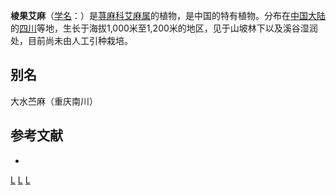 {{Speciesbox 
| genus = Laportea
| species = elevata
| authority = [[陈家瑞|C. J. Chen]]
}}
'''棱果艾麻'''（[[学名|学名]]：{{lang|la|''Laportea elevata''}}）是[[荨麻科|荨麻科]][[艾麻属|艾麻属]]的植物，是中国的特有植物。分布在[[中国大陆|中国大陆]]的[[四川|四川]]等地，生长于海拔1,000米至1,200米的地区，见于山坡林下以及溪谷湿润处，目前尚未由人工引种栽培。

== 别名 ==
大水苎麻（重庆南川）

== 参考文献 ==
<div class="references-small">
* {{cite web| url =http://www.bioinfo.cn/db05/KmzwSpecies.php?action=view&id=23304| title =棱果艾麻| work =《中国高等植物数据库全库》| publisher =中国科学院微生物研究所| author =昆明植物研究所| accessdate =2009-02-26| deadurl =yes| archiveurl =https://web.archive.org/web/20160305015228/http://www.bioinfo.cn/db05/KmzwSpecies.php?action=view&id=23304| archivedate =2016-03-05}}
</div>
{{Taxonbar|from=Q11117262}}

[[Category:艾麻属|L]]
[[Category:中國特有植物|L]]
[[Category:四川植物|L]]